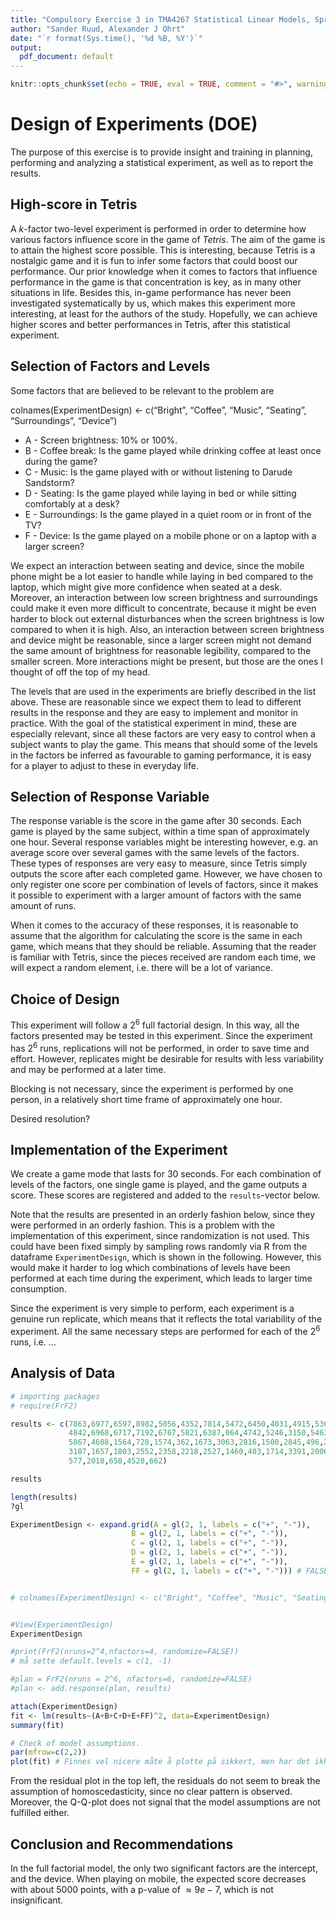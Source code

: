 ```yaml
---
title: "Compulsory Exercise 3 in TMA4267 Statistical Linear Models, Spring 2021"
author: "Sander Ruud, Alexander J Ohrt"
date: "`r format(Sys.time(), '%d %B, %Y')`"
output:
  pdf_document: default
---
```


```r
knitr::opts_chunk$set(echo = TRUE, eval = TRUE, comment = "#>", warning = FALSE, message=FALSE)
```

# Design of Experiments (DOE)

The purpose of this exercise is to provide insight and training in planning, performing and analyzing a statistical experiment, as well as to report the results. 

## High-score in Tetris

A $k$-factor two-level experiment is performed in order to determine how various factors influence score in the game of *Tetris*. The aim of the game is to attain the highest score possible. This is interesting, because Tetris is a nostalgic game and it is fun to infer some factors that could boost our performance. Our prior knowledge when it comes to factors that influence performance in the game is that concentration is key, as in many other situations in life. Besides this, in-game performance has never been investigated systematically by us, which makes this experiment more interesting, at least for the authors of the study. Hopefully, we can achieve higher scores and better performances in Tetris, after this statistical experiment. 

## Selection of Factors and Levels

Some factors that are believed to be relevant to the problem are

colnames(ExperimentDesign) <- c("Bright", "Coffee", "Music", "Seating", "Surroundings", "Device")

* A - Screen brightness: 10% or 100%. 
* B - Coffee break: Is the game played while drinking coffee at least once during the game?
* C - Music: Is the game played with or without listening to Darude Sandstorm?
* D - Seating: Is the game played while laying in bed or while sitting comfortably at a desk?
* E - Surroundings: Is the game played in a quiet room or in front of the TV?
* F - Device: Is the game played on a mobile phone or on a laptop with a larger screen?

We expect an interaction between seating and device, since the mobile phone might be a lot easier to handle while laying in bed compared to the laptop, which might give more confidence when seated at a desk. Moreover, an interaction between low screen brightness and surroundings could make it even more difficult to concentrate, because it might be even harder to block out external disturbances when the screen brightness is low compared to when it is high. Also, an interaction between screen brightness and device might be reasonable, since a larger screen might not demand the same amount of brightness for reasonable legibility, compared to the smaller screen. More interactions might be present, but those are the ones I thought of off the top of my head. 

The levels that are used in the experiments are briefly described in the list above. These are reasonable since we expect them to lead to different results in the response and they are easy to implement and monitor in practice. With the goal of the statistical experiment in mind, these are especially relevant, since all these factors are very easy to control when a subject wants to play the game. This means that should some of the levels in the factors be inferred as favourable to gaming performance, it is easy for a player to adjust to these in everyday life.  

## Selection of Response Variable

The response variable is the score in the game after 30 seconds. Each game is played by the same subject, within a time span of approximately one hour. Several response variables might be interesting however, e.g. an average score over several games with the same levels of the factors. These types of responses are very easy to measure, since Tetris simply outputs the score after each completed game. However, we have chosen to only register one score per combination of levels of factors, since it makes it possible to experiment with a larger amount of factors with the same amount of runs. 

When it comes to the accuracy of these responses, it is reasonable to assume that the algorithm for calculating the score is the same in each game, which means that they should be reliable. Assuming that the reader is familiar with Tetris, since the pieces received are random each time, we will expect a random element, i.e. there will be a lot of variance.

## Choice of Design

This experiment will follow a $2^{6}$ full factorial design. In this way, all the factors presented may be tested in this experiment. Since the experiment has $2^6$ runs, replications will not be performed, in order to save time and effort. However, replicates might be desirable for results with less variability and may be performed at a later time. 

Blocking is not necessary, since the experiment is performed by one person, in a relatively short time frame of approximately one hour. 

Desired resolution? \textcolor{red}{Snakker man om resolution i et fullfaktorielt design, slik vi har gjort her?}

## Implementation of the Experiment

We create a game mode that lasts for 30 seconds. For each combination of levels of the factors, one single game is played, and the game outputs a score. These scores are registered and added to the `results`-vector below. 

Note that the results are presented in an orderly fashion below, since they were performed in an orderly fashion. This is a problem with the implementation of this experiment, since randomization is not used. This could have been fixed simply by sampling rows randomly via R from the dataframe `ExperimentDesign`, which is shown in the following. However, this would make it harder to log which combinations of levels have been performed at each time during the experiment, which leads to larger time consumption.

Since the experiment is very simple to perform, each experiment is a genuine run replicate, which means that it reflects the total variability of the experiment. All the same necessary steps are performed for each of the $2^6$ runs, i.e. ... \textcolor{red}{Stemmer dette? Kan man f.eks si at det ikke er genuine run replicate, fordi du er mer sliten mot slutten av alle forsøkene enn mot starten? Burde man f.eks tatt 5 min pause etter hvert spill, for å endre på dette? Kanskje du har noen tanker og vil fullføre dette? Nå prøver jeg bare å nevne noe for alle keywordsene på BB, slik at vi kommer inn på alt der ;) Så regner jeg med at det blir godkjent.}

## Analysis of Data

````r
# importing packages
# require(FrF2)
````

```r

results <- c(7863,6977,6597,8982,5056,4352,7814,5472,6450,4031,4915,5365,3213,4540,7917,
             4842,6968,6717,7192,6767,5821,6387,064,4742,5246,3150,5463,7588,6430,3573,
             5867,4608,1564,728,1574,362,1673,3063,2816,1500,2845,496,2184,911,1241,
             3107,1657,1803,2552,2358,2218,2527,1460,403,1714,3391,2006,1789,4118,
             577,2018,658,4528,662)

results

length(results)
?gl

ExperimentDesign <- expand.grid(A = gl(2, 1, labels = c("+", "-")),
                           B = gl(2, 1, labels = c("+", "-")),
                           C = gl(2, 1, labels = c("+", "-")),
                           D = gl(2, 1, labels = c("+", "-")),
                           E = gl(2, 1, labels = c("+", "-")),
                           FF = gl(2, 1, labels = c("+", "-"))) # FALSE IS RESERVED


# colnames(ExperimentDesign) <- c("Bright", "Coffee", "Music", "Seating", "Surroundings", "Device")


#View(ExperimentDesign)
ExperimentDesign

#print(FrF2(nruns=2^4,nfactors=4, randomize=FALSE))
# må sette default.levels = c(1, -1)

#plan = FrF2(nruns = 2^6, nfactors=6, randomize=FALSE)
#plan <- add.response(plan, results)

attach(ExperimentDesign)
fit <- lm(results~(A+B+C+D+E+FF)^2, data=ExperimentDesign)
summary(fit)

# Check of model assumptions.
par(mfrow=c(2,2))
plot(fit) # Finnes vel nicere måte å plotte på sikkert, men har det ikke i hodet akk nå. 
```

From the residual plot in the top left, the residuals do not seem to break the assumption of homoscedasticity, since no clear pattern is observed. Moreover, the Q-Q-plot does not signal that the model assumptions are not fulfilled either. 

## Conclusion and Recommendations

In the full factorial model, the only two significant factors are the intercept, and the device.
When playing on mobile, the expected score decreases with about $5000$ points, with a p-value of $\approx 9e-7$, which is not insignificant.
